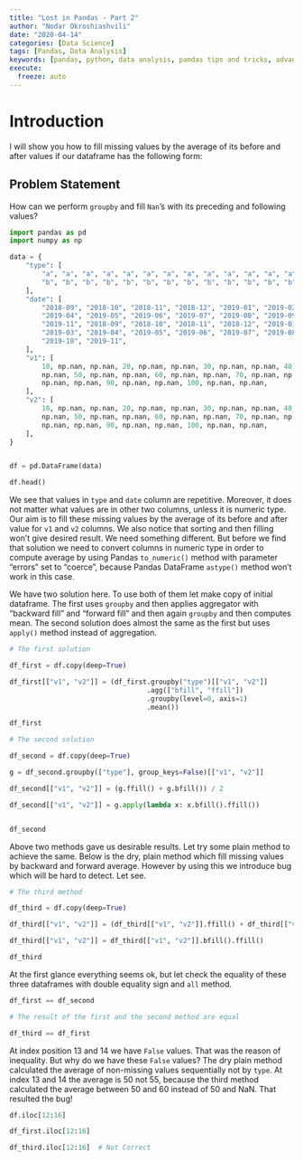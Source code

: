 ```yaml
---
title: "Lost in Pandas - Part 2"
author: "Nodar Okroshiashvili"
date: "2020-04-14"
categories: [Data Science]
tags: [Pandas, Data Analysis]
keywords: [pandas, python, data analysis, pandas tips and tricks, advance pandas, data transformation in pandas]
execute: 
  freeze: auto
---
```


# Introduction

I will show you how to fill missing values by the average of its before and after values if our dataframe has the following form:

## Problem Statement

How can we perform ```groupby``` and fill ```Nan```'s with its preceding and following values?

```python

import pandas as pd
import numpy as np

```

```python

data = {
    "type": [
        "a", "a", "a", "a", "a", "a", "a", "a", "a", "a", "a", "a", "a", "a", "a",
        "b", "b", "b", "b", "b", "b", "b", "b", "b", "b", "b", "b", "b", "b", "b",
    ],
    "date": [
        "2018-09", "2018-10", "2018-11", "2018-12", "2019-01", "2019-02", "2019-03",
        "2019-04", "2019-05", "2019-06", "2019-07", "2019-08", "2019-09", "2019-10",
        "2019-11", "2018-09", "2018-10", "2018-11", "2018-12", "2019-01", "2019-02",
        "2019-03", "2019-04", "2019-05", "2019-06", "2019-07", "2019-08", "2019-09",
        "2019-10", "2019-11",
    ],
    "v1": [
        10, np.nan, np.nan, 20, np.nan, np.nan, 30, np.nan, np.nan, 40, np.nan,
        np.nan, 50, np.nan, np.nan, 60, np.nan, np.nan, 70, np.nan, np.nan, 80,
        np.nan, np.nan, 90, np.nan, np.nan, 100, np.nan, np.nan,
    ],
    "v2": [
        10, np.nan, np.nan, 20, np.nan, np.nan, 30, np.nan, np.nan, 40, np.nan,
        np.nan, 50, np.nan, np.nan, 60, np.nan, np.nan, 70, np.nan, np.nan, 80,
        np.nan, np.nan, 90, np.nan, np.nan, 100, np.nan, np.nan,
    ],
}


df = pd.DataFrame(data)

df.head()

```

We see that values in ```type``` and ```date``` column are repetitive. Moreover, it does not matter what values are in other two columns, unless it is numeric type. Our aim is to fill these missing values by the average of its before and after value for ```v1``` and ```v2``` columns. We also notice that sorting and then filling won't give desired result. We need something different. But before we find that solution we need to convert columns in numeric type in order to compute average by using Pandas ```to_numeric()``` method with parameter "errors" set to "coerce", because Pandas DataFrame ```astype()``` method won't work in this case.

We have two solution here. To use both of them let make copy of initial dataframe. The first uses ```groupby``` and then applies aggregator with "backward fill" and "forward fill" and then again ```groupby``` and then computes mean. The second solution does almost the same as the first but uses ```apply()``` method instead of aggregation.

```python

# The first solution

df_first = df.copy(deep=True)

df_first[["v1", "v2"]] = (df_first.groupby("type")[["v1", "v2"]]
                                  .agg(["bfill", "ffill"])
                                  .groupby(level=0, axis=1)
                                  .mean())

df_first

```

```python

# The second solution

df_second = df.copy(deep=True)

g = df_second.groupby(["type"], group_keys=False)[["v1", "v2"]]

df_second[["v1", "v2"]] = (g.ffill() + g.bfill()) / 2

df_second[["v1", "v2"]] = g.apply(lambda x: x.bfill().ffill())


df_second

```

Above two methods gave us desirable results. Let try some plain method to achieve the same. Below is the dry, plain method which fill missing values by  backward and forward average. However by using this we introduce bug which will be hard to detect. Let see.

```python

# The third method

df_third = df.copy(deep=True)

df_third[["v1", "v2"]] = (df_third[["v1", "v2"]].ffill() + df_third[["v1", "v2"]].bfill()) / 2

df_third[["v1", "v2"]] = df_third[["v1", "v2"]].bfill().ffill()

df_third

```

At the first glance everything seems ok, but let check the equality of these three dataframes with double equality sign and ```all``` method.

```python

df_first == df_second

# The result of the first and the second method are equal

```

```python

df_third == df_first

```

At index position 13 and 14 we have ```False``` values. That was the reason of inequality. But why do we have these ```False``` values? The dry plain method calculated the average of non-missing values sequentially not by ```type```. At index 13 and 14 the average is 50 not 55, because the third method calculated the average between 50 and 60 instead of 50 and NaN. That resulted the bug!

```python

df.iloc[12:16]

```

```python

df_first.iloc[12:16]

```

```python

df_third.iloc[12:16]  # Not Correct

```
